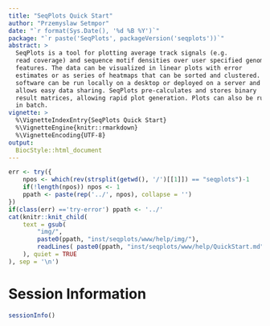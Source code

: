 ```yaml
---
title: "SeqPlots Quick Start"
author: "Przemyslaw Setmpor"
date: "`r format(Sys.Date(), '%d %B %Y')`"
package: "`r paste('SeqPlots', packageVersion('seqplots'))`"
abstract: >
  SeqPlots is a tool for plotting average track signals (e.g.
  read coverage) and sequence motif densities over user specified genomic
  features. The data can be visualized in linear plots with error
  estimates or as series of heatmaps that can be sorted and clustered. The
  software can be run locally on a desktop or deployed on a server and
  allows easy data sharing. SeqPlots pre-calculates and stores binary
  result matrices, allowing rapid plot generation. Plots can also be run
  in batch.
vignette: >
  %\VignetteIndexEntry{SeqPlots Quick Start}
  %\VignetteEngine{knitr::rmarkdown}
  %\VignetteEncoding{UTF-8}
output: 
  BiocStyle::html_document
---
```



```r
err <- try({
    npos <- which(rev(strsplit(getwd(), '/')[[1]]) == "seqplots")-1
    if(!length(npos)) npos <- 1
    ppath <- paste(rep('../', npos), collapse = '')
})
if(class(err) =='try-error') ppath <- '../'
cat(knitr::knit_child(
    text = gsub(
        "img/",
        paste0(ppath, "inst/seqplots/www/help/img/"),
        readLines( paste0(ppath, "inst/seqplots/www/help/QuickStart.md") )
    ), quiet = TRUE
), sep = '\n')
```


Session Information
===================
```r
sessionInfo()
```

